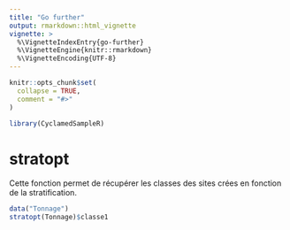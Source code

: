 ```yaml
---
title: "Go further"
output: rmarkdown::html_vignette
vignette: >
  %\VignetteIndexEntry{go-further}
  %\VignetteEngine{knitr::rmarkdown}
  %\VignetteEncoding{UTF-8}
---
```


```r
knitr::opts_chunk$set(
  collapse = TRUE,
  comment = "#>"
)
```

```r
library(CyclamedSampleR)
```

<!-- WARNING - This vignette is generated by {fusen} from dev/flat_fonctions-metiers.Rmd: do not edit by hand -->

# stratopt

Cette fonction permet de récupérer les classes des sites crées en fonction de la stratification.

```r
data("Tonnage")
stratopt(Tonnage)$classe1
```

